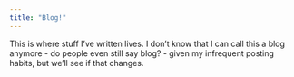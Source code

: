 ```yaml
---
title: "Blog!"
---
```


This is where stuff I've written lives. I don't know that I can call this a blog anymore - do people even still say blog? - given my infrequent posting habits, but we'll see if that changes.